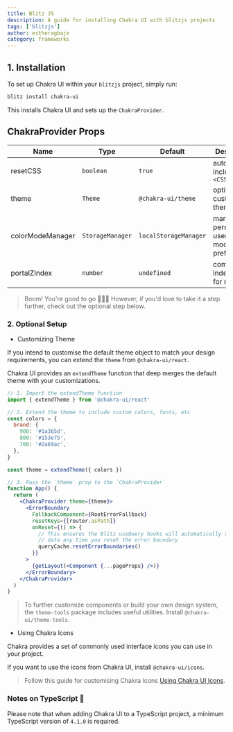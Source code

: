 ```yaml
---
title: Blitz JS
description: A guide for installing Chakra UI with blitzjs projects
tags: ['blitzjs']
author: estheragbaje
category: frameworks
---
```


## 1. Installation

To set up Chakra UI within your `blitzjs` project, simply run:

```bash
blitz install chakra-ui
```

This installs Chakra UI and sets up the `ChakraProvider`.

## ChakraProvider Props

| Name             | Type             | Default               | Description                                         |
| ---------------- | ---------------- | --------------------- | --------------------------------------------------- |
| resetCSS         | `boolean`        | `true`                | automatically includes `<CSSReset />`               |
| theme            | `Theme`          | `@chakra-ui/theme`    | optional custom theme                               |
| colorModeManager | `StorageManager` | `localStorageManager` | manager to persist a users color mode preference in |
| portalZIndex     | `number`         | `undefined`           | common z-index to use for `Portal`                  |

> Boom! You're good to go 🚀🚀🚀 However, if you'd love to take it a step
> further, check out the optional step below.

### 2. Optional Setup

- Customizing Theme

If you intend to customise the default theme object to match your design
requirements, you can extend the `theme` from `@chakra-ui/react`.

Chakra UI provides an `extendTheme` function that deep merges the default theme
with your customizations.

```jsx live=false
// 1. Import the extendTheme function
import { extendTheme } from '@chakra-ui/react'

// 2. Extend the theme to include custom colors, fonts, etc
const colors = {
  brand: {
    900: '#1a365d',
    800: '#153e75',
    700: '#2a69ac',
  },
}

const theme = extendTheme({ colors })

// 3. Pass the `theme` prop to the `ChakraProvider`
function App() {
  return (
    <ChakraProvider theme={theme}>
      <ErrorBoundary
        FallbackComponent={RootErrorFallback}
        resetKeys={[router.asPath]}
        onReset={() => {
          // This ensures the Blitz useQuery hooks will automatically refetch
          // data any time you reset the error boundary
          queryCache.resetErrorBoundaries()
        }}
      >
        {getLayout(<Component {...pageProps} />)}
      </ErrorBoundary>
    </ChakraProvider>
  )
}
```

> To further customize components or build your own design system, the
> `theme-tools` package includes useful utilities. Install
> `@chakra-ui/theme-tools`.

- Using Chakra Icons

Chakra provides a set of commonly used interface icons you can use in your
project.

If you want to use the icons from Chakra UI, install `@chakra-ui/icons`.

> Follow this guide for customising Chakra Icons
> [Using Chakra UI Icons](/docs/components/media-and-icons/icon).

### Notes on TypeScript 🚨

Please note that when adding Chakra UI to a TypeScript project, a minimum
TypeScript version of `4.1.0` is required.
